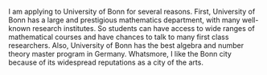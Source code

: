 I am applying to University of Bonn for several reasons. First, University of Bonn has a large and prestigious mathematics department, with many well-known research institutes. So students can have access to wide ranges of mathematical courses and have chances to talk to many first class researchers. Also, University of Bonn has the best algebra and number theory master program in Germany. Whatsmore, I like the Bonn city because of its widespread reputations as a city of the arts.
